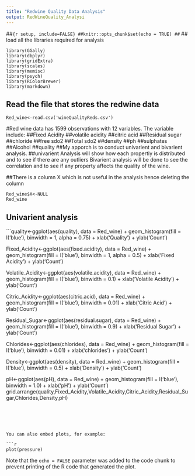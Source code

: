 ```yaml
---
title: "Redwine Quality Data Analysis"
output: RedWineQuality_Analysi
---
```


##```{r setup, include=FALSE}
##knitr::opts_chunk$set(echo = TRUE)
##```
## load all the libraries required for analysis

``` library(ggplot2)
library(GGally)
library(dbplyr)
library(gridExtra)
library(scales)
library(memisc)
library(psych)
library(RColorBrewer)
library(markdown)
```

## Read the file that stores the redwine data
``` 
Red_wine<-read.csv('wineQualityReds.csv')
```
#Red wine data has 1599 observations with 12 variables. The variable include:
##Fixed Acidity
##volatile acidity
##citric acid
##Residual sugar
##chloride
##free sdo2
##Total sdo2
##density
##ph
##sulphates
##Alcohol
##quality
##My apporch is to conduct univarient and bivarient analysis.
##univarient Analysis will show how each propertiy is distributed and to see if there are any outliers Bivarient analysis will be done to see the correlation and to see if any property affects the quality of the wine.






##There is a column X which is not useful in the analysis hence deleting the column

```
Red_wine$X<-NULL
Red_wine
```

## Univarient analysis
```quality<-ggplot(aes(quality), data = Red_wine) +
  geom_histogram(fill = I('blue'), binwidth = 1, alpha = 0.75) +
  xlab('Quality') +
  ylab('Count')
  

Fixed_Acidity<-ggplot(aes(fixed.acidity), data = Red_wine) +
  geom_histogram(fill = I('blue'), binwidth = 1, alpha = 0.5) +
  xlab('Fixed Acidity') +
  ylab('Count')

Volatile_Acidity<-ggplot(aes(volatile.acidity), data = Red_wine) +
  geom_histogram(fill = I('blue'), binwidth = 0.1) +
  xlab('Volatile Acidity') +
  ylab('Count')


Citric_Acidity<-ggplot(aes(citric.acid), data = Red_wine) +
  geom_histogram(fill = I('blue'), binwidth = 0.01) +
  xlab('Citric Acid') +
  ylab('Count')

Residual_Sugar<-ggplot(aes(residual.sugar), data = Red_wine) +
  geom_histogram(fill = I('blue'), binwidth = 0.9) +
  xlab('Residual Sugar') +
  ylab('Count')

Chlorides<-ggplot(aes(chlorides), data = Red_wine) +
  geom_histogram(fill = I('blue'), binwidth = 0.01) +
  xlab('chlorides') +
  ylab('Count')

Density<-ggplot(aes(density), data = Red_wine) +
  geom_histogram(fill = I('blue'), binwidth = 0.5) +
  xlab('Density') +
  ylab('Count')

pH<-ggplot(aes(pH), data = Red_wine) +
  geom_histogram(fill = I('blue'), binwidth = 1.0) +
  xlab('pH') +
  ylab('Count')
grid.arrange(quality,Fixed_Acidity,Volatile_Acidity,Citric_Acidity,Residual_Sugar,Chlorides,Density,pH)
```





You can also embed plots, for example:

```r
plot(pressure)
```

Note that the `echo = FALSE` parameter was added to the code chunk to prevent printing of the R code that generated the plot.
